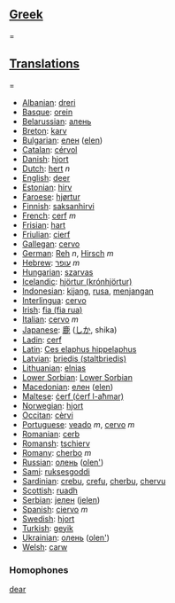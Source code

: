==[[Greek]]===
==[[Translations]]===

*[[Albanian]]: [[dreri]]
*[[Basque]]: [[orein]]
*[[Belarussian]]: [[алень]]
*[[Breton]]: [[karv]]
*[[Bulgarian]]: [[елен]] ([[elen]])
*[[Catalan]]: [[cérvol]]
*[[Danish]]: [[hjort]]
*[[Dutch]]: [[hert]] ''n''
*[[English]]: [[deer]]
*[[Estonian]]: [[hirv]]
*[[Faroese]]: [[hjørtur]]
*[[Finnish]]: [[saksanhirvi]]
*[[French]]: [[cerf]] ''m''
*[[Frisian]]: [[hart]]
*[[Friulian]]: [[cierf]]
*[[Gallegan]]: [[cervo]]
*[[German]]: [[Reh]] ''n'', [[Hirsch]] ''m''
*[[Hebrew]]: [[עופר]] ''m''
*[[Hungarian]]: [[szarvas]]
*[[Icelandic]]: [[hjörtur (krónhjörtur)]]
*[[Indonesian]]: [[kijang]], [[rusa]], [[menjangan]]
*[[Interlingua]]: [[cervo]]
*[[Irish]]: [[fia (fia rua)]]
*[[Italian]]: [[cervo]] ''m''
*[[Japanese]]: [[鹿]] ([[しか]], shika)
*[[Ladin]]: [[cerf]]
*[[Latin]]: [[Ces elaphus hippelaphus]]
*[[Latvian]]: [[briedis (staltbriedis)]]
*[[Lithuanian]]: [[elnias]]
*[[Lower Sorbian]]: [[Lower Sorbian]]
*[[Macedonian]]: [[елен]] ([[elen]])
*[[Maltese]]: [[ċerf (ċerf l-aħmar)]]
*[[Norwegian]]: [[hjort]]
*[[Occitan]]: [[cèrvi]]
*[[Portuguese]]: [[veado]] ''m'', [[cervo]] ''m''
*[[Romanian]]: [[cerb]]
*[[Romansh]]: [[tschierv]]
*[[Romany]]: [[cherbo]] ''m''
*[[Russian]]: [[олень]] ([[olеn']]) '' ''
*[[Sami]]: [[ruksesgoddi]]
*[[Sardinian]]: [[crebu]], [[crefu]], [[cherbu]], [[chervu]]
*[[Scottish]]: [[ruadh]]
*[[Serbian]]: [[jелен]] ([[jelen]])
*[[Spanish]]: [[ciervo]] ''m''
*[[Swedish]]: [[hjort]]
*[[Turkish]]: [[geyik]]
*[[Ukrainian]]: [[олень]] ([[olen']])
*[[Welsh]]: [[carw]]

===Homophones===

[[dear]]